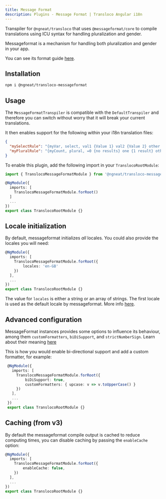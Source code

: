 ```yaml
---
title: Message Format
description: Plugins - Message Format | Transloco Angular i18n
---
```


Transpiler for `@ngneat/transloco` that uses `@messageformat/core` to compile translations using ICU syntax for handling pluralization and gender.

Messageformat is a mechanism for handling both pluralization and gender in your app.

You can see its format guide [here](https://messageformat.github.io/messageformat/guide/).

## Installation

```bash
npm i @ngneat/transloco-messageformat
```

## Usage
The `MessageFormatTranspiler` is compatible with the `DefaultTranspiler` and therefore you can switch without worry that it will break your current translations.

It then enables support for the following within your i18n translation files:

```json title="en.json"
{
  "mySelectRule": "{myVar, select, val1 {Value 1} val2 {Value 2} other {Other Value}}",
  "myPluralRule": "{myCount, plural, =0 {no results} one {1 result} other {# results}}"
}
```

To enable this plugin, add the following import in your `TranslocoRootModule`:

```ts title="transloco-root.module.ts"
import { TranslocoMessageFormatModule } from '@ngneat/transloco-messageformat';

@NgModule({
  imports: [
    TranslocoMessageFormatModule.forRoot()
  ]
  ...
})
export class TranslocoRootModule {}
```

## Locale initialization

By default, messageformat initializes _all_ locales. You could also provide the locales you will need:

```ts title="transloco-root.module.ts"
@NgModule({
  imports: [
    TranslocoMessageFormatModule.forRoot({
        locales: 'en-GB'
    })
  ],
  ...
})
export class TranslocoRootModule {}
```

The value for `locales` is either a string or an array of strings. The first locale is used as the default locale by messageformat. More info [here](https://messageformat.github.io/messageformat/api/core.messageformat._constructor_/).

## Advanced configuration
MessageFormat instances provides some options to influence its behaviour, among them `customFormatters`, `biDiSupport`, and `strictNumberSign`. Learn about their meaning [here](https://messageformat.github.io/messageformat/api/core.messageformatoptions/)

This is how you would enable bi-directional support and add a custom formatter, for example:
```ts title="transloco-root.module.ts"
 @NgModule({
   imports: [
     TranslocoMessageFormatModule.forRoot({
         biDiSupport: true,
         customFormatters: { upcase: v => v.toUpperCase() }
     })
   ],
   ...
 })
 export class TranslocoRootModule {}
```

## Caching (from v3)
 By default the messageformat compile output is cached to reduce computing times, you can disable caching by passing the `enableCache` option:
 
 ```ts title="transloco-root.module.ts"
 @NgModule({
   imports: [
     TranslocoMessageFormatModule.forRoot({
         enableCache: false,
     })
   ],
   ...
 })
 export class TranslocoRootModule {}
 ``` 
